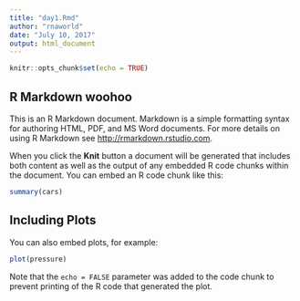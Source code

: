 ```yaml
---
title: "day1.Rmd"
author: "rnaworld"
date: "July 10, 2017"
output: html_document
---
```


```r
knitr::opts_chunk$set(echo = TRUE)
```

## R Markdown woohoo

This is an R Markdown document. Markdown is a simple formatting syntax for authoring HTML, PDF, and MS Word documents. For more details on using R Markdown see <http://rmarkdown.rstudio.com>.

When you click the **Knit** button a document will be generated that includes both content as well as the output of any embedded R code chunks within the document. You can embed an R code chunk like this:

```r
summary(cars)
```

## Including Plots

You can also embed plots, for example:

```r
plot(pressure)
```

Note that the `echo = FALSE` parameter was added to the code chunk to prevent printing of the R code that generated the plot.
